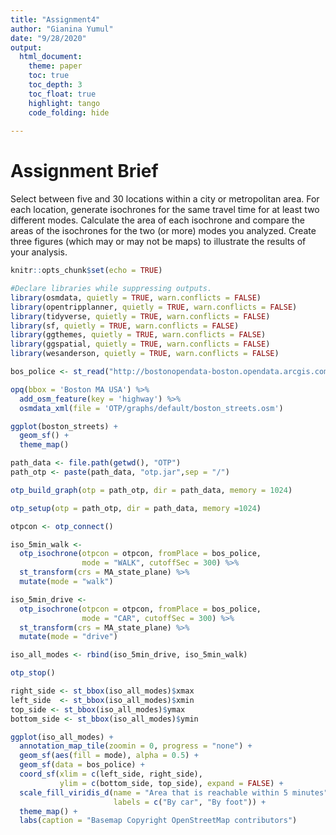 ---
title: "Assignment4"
author: "Gianina Yumul"
date: "9/28/2020"
output: 
  html_document:
    theme: paper
    toc: true
    toc_depth: 3
    toc_float: true
    highlight: tango
    code_folding: hide
    
---

# Assignment Brief

Select between five and 30 locations within a city or metropolitan area. For each location, generate isochrones for the same travel time for at least two different modes. Calculate the area of each isochrone and compare the areas of the isochrones for the two (or more) modes you analyzed. Create three figures (which may or may not be maps) to illustrate the results of your analysis.

```{r setup, include=FALSE}
knitr::opts_chunk$set(echo = TRUE)
```

```{r}
#Declare libraries while suppressing outputs.
library(osmdata, quietly = TRUE, warn.conflicts = FALSE)
library(opentripplanner, quietly = TRUE, warn.conflicts = FALSE)
library(tidyverse, quietly = TRUE, warn.conflicts = FALSE)
library(sf, quietly = TRUE, warn.conflicts = FALSE)
library(ggthemes, quietly = TRUE, warn.conflicts = FALSE)
library(ggspatial, quietly = TRUE, warn.conflicts = FALSE)
library(wesanderson, quietly = TRUE, warn.conflicts = FALSE)
```

```{r}
bos_police <- st_read("http://bostonopendata-boston.opendata.arcgis.com/datasets/e5a0066d38ac4e2abbc7918197a4f6af_6.kml?outSR=%7B%22latestWkid%22%3A2249%2C%22wkid%22%3A102686%7D")
```

```{r}
opq(bbox = 'Boston MA USA') %>%
  add_osm_feature(key = 'highway') %>%
  osmdata_xml(file = 'OTP/graphs/default/boston_streets.osm')
```

```{r}
ggplot(boston_streets) +
  geom_sf() +
  theme_map()
```
```{r}
path_data <- file.path(getwd(), "OTP")
path_otp <- paste(path_data, "otp.jar",sep = "/")

otp_build_graph(otp = path_otp, dir = path_data, memory = 1024) 
```
```{r}
otp_setup(otp = path_otp, dir = path_data, memory =1024)
```
```{r}
otpcon <- otp_connect()
```
```{r}
iso_5min_walk <- 
  otp_isochrone(otpcon = otpcon, fromPlace = bos_police, 
                mode = "WALK", cutoffSec = 300) %>%
  st_transform(crs = MA_state_plane) %>%
  mutate(mode = "walk")

iso_5min_drive <- 
  otp_isochrone(otpcon = otpcon, fromPlace = bos_police, 
                mode = "CAR", cutoffSec = 300) %>%
  st_transform(crs = MA_state_plane) %>%
  mutate(mode = "drive")

iso_all_modes <- rbind(iso_5min_drive, iso_5min_walk)

otp_stop()
```

```{r}
right_side <- st_bbox(iso_all_modes)$xmax
left_side  <- st_bbox(iso_all_modes)$xmin
top_side <- st_bbox(iso_all_modes)$ymax
bottom_side <- st_bbox(iso_all_modes)$ymin

ggplot(iso_all_modes) +
  annotation_map_tile(zoomin = 0, progress = "none") +
  geom_sf(aes(fill = mode), alpha = 0.5) +
  geom_sf(data = bos_police) +
  coord_sf(xlim = c(left_side, right_side), 
           ylim = c(bottom_side, top_side), expand = FALSE) +
  scale_fill_viridis_d(name = "Area that is reachable within 5 minutes",
                       labels = c("By car", "By foot")) +
  theme_map() +
  labs(caption = "Basemap Copyright OpenStreetMap contributors")
```

